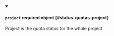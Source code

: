 


<details className="config-field" data-expandable="true" open>
<summary>

#### `project` <span className="config-field-required" data-required="false">required</span> <span className="config-field-type">object</span> <span className="config-field-default"></span> <span className="config-field-enum"></span> {#status-quotas-project}

Project is the quota status for the whole project

</summary>

<PartialProjectreference />


</details>

